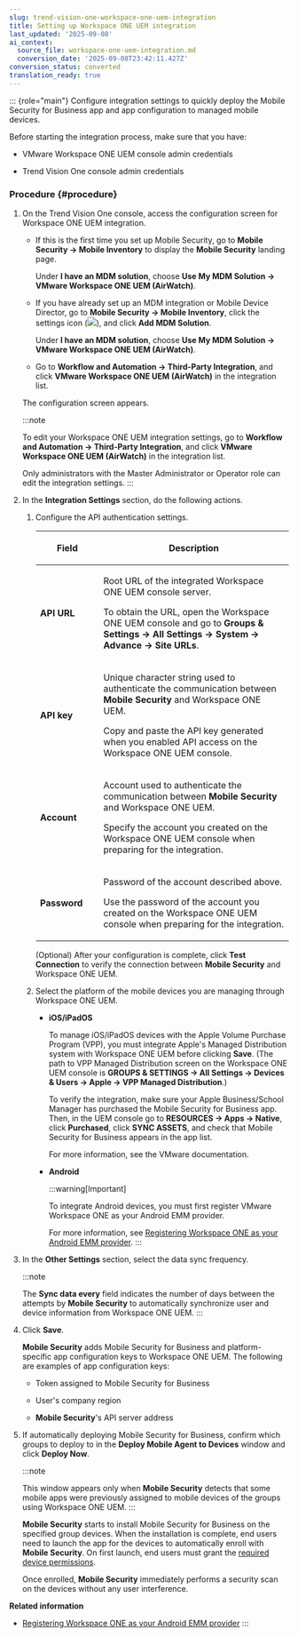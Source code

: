 ```yaml
---
slug: trend-vision-one-workspace-one-uem-integration
title: Setting up Workspace ONE UEM integration
last_updated: '2025-09-08'
ai_context:
  source_file: workspace-one-uem-integration.md
  conversion_date: '2025-09-08T23:42:11.427Z'
conversion_status: converted
translation_ready: true
---
```


::: {role="main"}
Configure integration settings to quickly deploy the Mobile Security for Business app and app configuration to managed mobile devices.

Before starting the integration process, make sure that you have:

- VMware Workspace ONE UEM console admin credentials

- Trend Vision One console admin credentials

### Procedure {#procedure}

1.  On the Trend Vision One console, access the configuration screen for Workspace ONE UEM integration.

    - If this is the first time you set up Mobile Security, go to **Mobile Security → Mobile Inventory** to display the **Mobile Security** landing page.

      Under **I have an MDM solution**, choose **Use My MDM Solution → VMware Workspace ONE UEM (AirWatch)**.

    - If you have already set up an MDM integration or Mobile Device Director, go to **Mobile Security → Mobile Inventory**, click the settings icon (![](/images/integrationSettings=20250121101015.webp)), and click **Add MDM Solution**.

      Under **I have an MDM solution**, choose **Use My MDM Solution → VMware Workspace ONE UEM (AirWatch)**.

    - Go to **Workflow and Automation → Third-Party Integration**, and click **VMware Workspace ONE UEM (AirWatch)** in the integration list.

    The configuration screen appears.

    :::note

    To edit your Workspace ONE UEM integration settings, go to **Workflow and Automation → Third-Party Integration**, and click **VMware Workspace ONE UEM (AirWatch)** in the integration list.

    Only administrators with the Master Administrator or Operator role can edit the integration settings.
    :::

2.  In the **Integration Settings** section, do the following actions.

    1.  Configure the API authentication settings.

        <table>
        <colgroup>
        <col style="width: 25%" />
        <col style="width: 75%" />
        </colgroup>
        <thead>
        <tr>
        <th><p>Field</p></th>
        <th><p>Description</p></th>
        </tr>
        </thead>
        <tbody>
        <tr>
        <td><p><strong>API URL</strong></p></td>
        <td><p>Root URL of the integrated Workspace ONE UEM console server.</p>
        <p>To obtain the URL, open the Workspace ONE UEM console and go to <strong>Groups &amp; Settings → All Settings → System → Advance → Site URLs</strong>.</p></td>
        </tr>
        <tr>
        <td><p><strong>API key</strong></p></td>
        <td><p>Unique character string used to authenticate the communication between <strong>Mobile Security</strong> and Workspace ONE UEM.</p>
        <p>Copy and paste the API key generated when you enabled API access on the Workspace ONE UEM console.</p></td>
        </tr>
        <tr>
        <td><p><strong>Account</strong></p></td>
        <td><p>Account used to authenticate the communication between <strong>Mobile Security</strong> and Workspace ONE UEM.</p>
        <p>Specify the account you created on the Workspace ONE UEM console when preparing for the integration.</p></td>
        </tr>
        <tr>
        <td><p><strong>Password</strong></p></td>
        <td><p>Password of the account described above.</p>
        <p>Use the password of the account you created on the Workspace ONE UEM console when preparing for the integration.</p></td>
        </tr>
        </tbody>
        </table>

        (Optional) After your configuration is complete, click **Test Connection** to verify the connection between **Mobile Security** and Workspace ONE UEM.

    2.  Select the platform of the mobile devices you are managing through Workspace ONE UEM.

        - **iOS/iPadOS**

          To manage iOS/iPadOS devices with the Apple Volume Purchase Program (VPP), you must integrate Apple's Managed Distribution system with Workspace ONE UEM before clicking **Save**. (The path to VPP Managed Distribution screen on the Workspace ONE UEM console is **GROUPS & SETTINGS → All Settings → Devices & Users → Apple → VPP Managed Distribution**.)

          To verify the integration, make sure your Apple Business/School Manager has purchased the Mobile Security for Business app. Then, in the UEM console go to **RESOURCES → Apps → Native**, click **Purchased**, click **SYNC ASSETS**, and check that Mobile Security for Business appears in the app list.

          For more information, see the VMware documentation.

        - **Android**

          :::warning[Important]

          To integrate Android devices, you must first register VMware Workspace ONE as your Android EMM provider.

          For more information, see [Registering Workspace ONE as your Android EMM provider](register-workspace-one-android-emm.mdx).
          :::

3.  In the **Other Settings** section, select the data sync frequency.

    :::note

    The **Sync data every** field indicates the number of days between the attempts by **Mobile Security** to automatically synchronize user and device information from Workspace ONE UEM.
    :::

4.  Click **Save**.

    **Mobile Security** adds Mobile Security for Business and platform-specific app configuration keys to Workspace ONE UEM. The following are examples of app configuration keys:

    - Token assigned to Mobile Security for Business

    - User's company region

    - **Mobile Security**'s API server address

5.  If automatically deploying Mobile Security for Business, confirm which groups to deploy to in the **Deploy Mobile Agent to Devices** window and click **Deploy Now**.

    :::note

    This window appears only when **Mobile Security** detects that some mobile apps were previously assigned to mobile devices of the groups using Workspace ONE UEM.
    :::

    **Mobile Security** starts to install Mobile Security for Business on the specified group devices. When the installation is complete, end users need to launch the app for the devices to automatically enroll with **Mobile Security**. On first launch, end users must grant the [required device permissions](intune-device-permissions.mdx).

    Once enrolled, **Mobile Security** immediately performs a security scan on the devices without any user interference.

**Related information**

- [Registering Workspace ONE as your Android EMM provider](register-workspace-one-android-emm.md "Register VMware Workspace ONE as your Enterprise Mobility Management (EMM) provider with Google.")
:::
